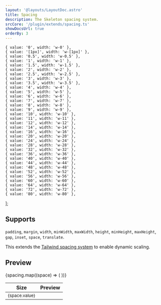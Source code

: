 ```yaml
---
layout: '@layouts/LayoutDoc.astro'
title: Spacing
description: The Skeleton spacing system.
srcCore: '/plugin/extends/spacing.ts'
showDocsUrl: true
orderBy: 3
---
```



	{ value: '0', width: 'w-0' },
	{ value: '[1px]', width: 'w-[1px]' },
	{ value: '0.5', width: 'w-0.5' },
	{ value: '1', width: 'w-1' },
	{ value: '1.5', width: 'w-1.5' },
	{ value: '2', width: 'w-2' },
	{ value: '2.5', width: 'w-2.5' },
	{ value: '3', width: 'w-3' },
	{ value: '3.5', width: 'w-3.5' },
	{ value: '4', width: 'w-4' },
	{ value: '5', width: 'w-5' },
	{ value: '6', width: 'w-6' },
	{ value: '7', width: 'w-7' },
	{ value: '8', width: 'w-8' },
	{ value: '9', width: 'w-9' },
	{ value: '10', width: 'w-10' },
	{ value: '11', width: 'w-11' },
	{ value: '12', width: 'w-12' },
	{ value: '14', width: 'w-14' },
	{ value: '16', width: 'w-16' },
	{ value: '20', width: 'w-20' },
	{ value: '24', width: 'w-24' },
	{ value: '28', width: 'w-28' },
	{ value: '32', width: 'w-32' },
	{ value: '36', width: 'w-36' },
	{ value: '40', width: 'w-40' },
	{ value: '44', width: 'w-44' },
	{ value: '48', width: 'w-48' },
	{ value: '52', width: 'w-52' },
	{ value: '56', width: 'w-56' },
	{ value: '60', width: 'w-60' },
	{ value: '64', width: 'w-64' },
	{ value: '72', width: 'w-72' },
	{ value: '80', width: 'w-80' },
];

## Supports

`padding`, `margin`, `width`, `minWidth`, `maxWidth`, `height`, `minHeight`, `maxHeight`, `gap`, `inset`, `space`, `translate`.

This extends the [Tailwind spacing system](https://tailwindcss.com/docs/customizing-spacing) to enable dynamic scaling.

## Preview

<div class="table-wrap">
	<table class="table">
		<thead>
			<tr>
				<th>Size</th>
				<th>Preview</th>
			</tr>
		</thead>
		<tbody class="hover:[&>tr]:preset-tonal-primary">
			{spacing.map((space) => (
				<tr>
					<td>
						<small>{space.value}</small>
					</td>
					<td>
						<div
							class:list={[
								space.width,
								'h-[10px] bg-primary-500',
							]}
						></div>
					</td>
				</tr>
			))}
		</tbody>
	</table>
</div>
